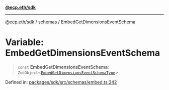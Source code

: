 [**@ecp.eth/sdk**](/sdk-reference/index.mdx)

***

[@ecp.eth/sdk](/sdk-reference/index.mdx) / [schemas](/sdk-reference/schemas/index.mdx) / EmbedGetDimensionsEventSchema

# Variable: EmbedGetDimensionsEventSchema

> `const` **EmbedGetDimensionsEventSchema**: `ZodObject`\<[`EmbedGetDimensionsEventSchemaType`](/sdk-reference/schemas/type-aliases/EmbedGetDimensionsEventSchemaType.mdx)\>

Defined in: [packages/sdk/src/schemas/embed.ts:242](https://github.com/ecp-eth/comments-monorepo/blob/main/packages/sdk/src/schemas/embed.ts#L242)
